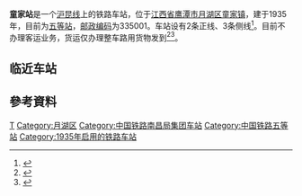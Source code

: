 {{Not|童家院子站}}
{{Infobox China railway station
|车站名称 = 童家站
|图片 = 201806 Station Building of Tongjia Station.jpg
|图片介绍 = 童家站站房，2018年6月
|车站名称拼音=Tongjia Zhan
|英文名称=Tongjia Railway Station
|车站代码 = 32777<ref>{{cite book|title=中华人民共和国铁路车站代码（GB/T 10302-2010）|publisher=中国标准出版社|year=2010|isbn=155066140495|ignore-isbn-error=true|pages=36}}</ref>
|电报码 = TJG<ref>{{cite book|author=铁道部电子计算技术中心, 铁道部运输局|title=铁路车站站名代码表：TMIS使用|publisher=中国铁道出版社|location=北京|year=1998|isbn=9787113030995|pages=67}}</ref><ref>{{cite book|author=[[中华人民共和国铁道部|中华人民共和国铁道部]]|title=铁路电报站名略号（2012）|publisher=中国铁道出版社|location=北京|year=2012|unified=15113·3468|pages=128}}</ref>
|拼音码 = TJI
|车站类型= 货运站
|始建时间= 1935年
|开通运营= 
|车站位置 = [[江西省|江西省]][[鹰潭市|鹰潭市]][[月湖区|月湖区]][[童家镇|童家镇]]
|坐标 = {{Coord|28.255940|N|117.113896|E|format=dms|display=inline,title|type:railwaystation_region:CN}}
|归属 = [[南昌铁路局|南昌铁路局]][[鹰潭车站|鹰潭车站]]<ref>{{cite news|title=小站春运守望者——记鹰潭车站童家站助理值班员徐萌|url=http://www.jx.chinanews.com/news/2017/0213/6563.html|publisher=中新网|date=2017-02-13|accessdate=2017-05-23|archive-date=2019-08-18|archive-url=https://web.archive.org/web/20190818181941/http://www.jx.chinanews.com/news/2017/0213/6563.html|dead-url=no}}</ref>
|使用状态= 使用中
|线路 = [[沪昆铁路|沪昆铁路]]（原[[浙赣铁路|浙赣铁路]]）
|车站等级 = [[五等站_(中国大陆)|五等站]]<ref>{{Citation|title=南昌铁路局关于重新公布车站等级等事项的通知|date=2016-06-20}}</ref>
|月台数目 = 2
|侧式站台=1
|岛式站台=1
|站台面 = 3
|股道数目 =5
|正线= 2
|到发线=3 
|其它线= 1
|网站 = 
|站线配置图={{鹰潭铁路车站RDT|童家站}}
}}

'''童家站'''是一个[[沪昆线|沪昆线]]上的铁路车站，位于[[江西省|江西省]][[鹰潭市|鹰潭市]][[月湖区|月湖区]][[童家镇|童家镇]]，建于1935年，目前为[[五等站_(中鐵)|五等站]]，[[邮政编码|邮政编码]]为335001。车站设有2条正线、3条侧线<ref>{{cite book |author=《鹰潭市志》编纂委员会|title=鹰潭市志（贰）|url=http://www.jxsfzg.cn/id_203/chapter.shtml|year=2003|publisher=方志出版社|isbn=9787801229748|via=江西省方志馆}}</ref>。目前不办理客运业务，货运仅办理整车路用货物发到<ref>{{cite book |title=中国铁路站名词典 |author=孙本祥 编 |publisher=中国铁道出版社 |year=2003 |isbn=9787113039417 |pages=393 }}</ref><ref>{{Cite web |url=http://hyfw.12306.cn/hyinfo/action/FwcszsAction_index?type=1 |title=12306货运站点查询 南昌铁路局 |access-date=2017-05-23 |archive-date=2016-11-06 |archive-url=https://web.archive.org/web/20161106075157/http://hyfw.12306.cn/hyinfo/action/FwcszsAction_index?type=1 |dead-url=no }}</ref>。

==临近车站==
{{start rail box|[[中国铁路|中国铁路]]}}
{{s-inop|[[贵溪站|贵溪站]]|{{站|上海}}方向}}
{{s-line|[[沪昆铁路|沪昆铁路]]<br/>← 11km 童家站 9km →{{0}}}}
{{s-inop|[[鹰潭站|鹰潭站]]|{{站|昆明}}方向}}
{{end box}}

==參考資料==
{{reflist}}
{{commonscat|Tongjia Railway Station}}

{{沪昆铁路}}
{{皖赣铁路}}

[[Category:鹰潭市铁路车站|T]]
[[Category:月湖区|Category:月湖区]]
[[Category:中国铁路南昌局集团车站|Category:中国铁路南昌局集团车站]]
[[Category:中国铁路五等站|Category:中国铁路五等站]]
[[Category:1935年启用的铁路车站|Category:1935年启用的铁路车站]]